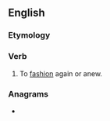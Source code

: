 ==English==

===Etymology===
{{prefix|en|re|fashion}}

===Verb===
{{en-verb|refashion}}

# To [[fashion]] again or anew.

===Anagrams===
* {{anagrams|en|a=aefhinors|fashioner}}
